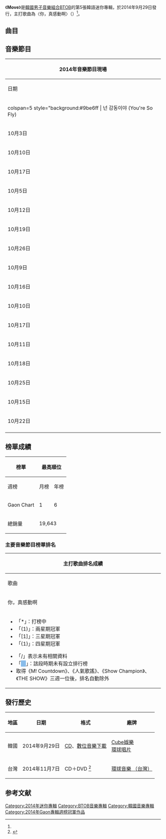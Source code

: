 {{Infobox Album
| Name = Move
| Cover = BTOB Move.jpg
| Artist = [[BTOB|BTOB]]
| Type = EP
| Released = 2014年9月29日<ref name="Release">{{cite web|title=BTOB to 'move' their way back into your hearts with 5th mini album later this month|url=http://www.allkpop.com/article/2014/09/btob-to-move-their-way-back-into-your-hearts-with-5th-mini-album-later-this-month|date=2014-09-16|accessdate=2014-10-14|language=en|archive-date=2018-01-07|archive-url=https://web.archive.org/web/20180107232629/https://www.allkpop.com/article/2014/09/btob-to-move-their-way-back-into-your-hearts-with-5th-mini-album-later-this-month|dead-url=no}}</ref>
| Format = [[CD|CD]]、[[數位音樂下載|數位音樂下載]]
| Recorded = 2014年
| Genre = {{hlist | [[韓語流行音樂|韓語流行音樂]] | [[舞蹈|舞蹈]] | [[Ballad|Ballad]]<ref>{{Cite web |url=https://www.melon.com/album/detail.htm?albumId=2283301 |title=Move - Melon |accessdate=2018-07-03 |archive-date=2019-03-29 |archive-url=https://web.archive.org/web/20190329074849/https://www.melon.com/album/detail.htm%3FalbumId%3D2283301 |dead-url=no }}</ref>}}
| Length = 18:21
| Label = {{hlist | [[Cube娛樂|Cube娛樂]] | [[環球唱片|環球唱片]]}}
| Producer = 洪勝成（{{lang|ko|홍승성}}）
| Certification  = 
| Chart position = * 週榜最高排名第1位<small>（10月4日，[[Gaon_Chart|Gaon]]）</small> 
* 月榜最高排名第6位<small>（9月，[[Gaon_Chart|Gaon]]）</small> 
| Last album = [[嘀嘀叭叭|嘀嘀叭叭]]<br>（2014年）
| This album = '''Move'''<br>（2014年）
| Next album = [[The_Winter's_Tale_(BTOB迷你專輯)|The Winter's Tale]]<br>（2014年）
| misc       = {{Extra chronology
 | artist     = BTOB音樂作品
 | type       = EP
 | prev_title = [[嘀嘀叭叭|嘀嘀叭叭]]
 | prev_year  = 2014
 | title      = Move
 | year       = 2014
 | next_title = [[WOW（JPN_ver.）|WOW（JPN ver.）]]
 | next_year  = 2014
}}
{{Singles
 | Type           = EP
 | Single 1       = 你，真感動啊（{{lang|ko|넌 감동이야}}）
 | Single 1 date  = {{Start date|2014|9|29}}
}}
{{External music video|Type=EP| {{Youtube|RQoOEEnKlVY|넌 감동이야 (You're So Fly)}}
}}
}}

《'''Move'''》是[[韓國|韓國]][[男子音樂組合|男子音樂組合]][[BTOB|BTOB]]的第5張韓語迷你專輯，於2014年9月29日發行，主打歌曲為〈你，真感動啊〉（{{lang-ko|넌 감동이야}}）<ref name="Release"/>。

== 曲目 ==
{{Track listing
| title1           = '''你，真感動啊'''
| note1            = {{lang|ko|넌 감동이야}}
| music1           = Tenzo & Tasco<br />（{{lang|ko|텐조와 타스코}}）
| lyrics1          = Tenzo & Tasco<br />（{{lang|ko|텐조와 타스코}}）<br />[[李旼赫|李旼赫]]<br />[[鄭鎰勳|鄭鎰勳]]
| arranger1        = Tenzo & Tasco<br />（{{lang|ko|텐조와 타스코}}）
| length1          = 3:26

| title2           = 應該過得不錯吧
| note2            = {{lang|ko|잘 지내겠죠}}
| music2           = E.One
| lyrics2          = E.One<br />李旼赫<br />鄭鎰勳
| arranger2        = E.One
| length2          = 3:44

| title3           = Happening
| music3           = 徐在宇（{{lang|ko|서재우}}）<br />Brian Lee
| lyrics3          = 閔延在（{{lang|ko|민연재}}）
| arranger3        = 徐在宇（{{lang|ko|서재우}}）
| length3          = 3:20

| title4           = 妳是我的天使
| note4            = {{lang|ko|넌 나의 천사}}）（Rap Line：[[李旼赫|李旼赫]]、[[辛東根|Peniel]]、[[鄭鎰勳|鄭鎰勳]]）（Feat. [[JOO|JOO]]
| music4           = 鄭鎰勳
| lyrics4          = 李旼赫<br />鄭鎰勳<br />[[辛東根|Peniel]]
| arranger4        = 孫英鎮（{{lang|ko|손영진}}）<br />朴三楚（{{lang|ko|빅싼초}}）
| length4          = 3:59

| title5          = 不知道
| note5           = {{lang|ko|몰라}}）（Vocal Line：[[徐恩光|徐恩光]]、[[李昌燮|李昌燮]]、[[任炫植|任炫植]]、[[陸星材|陸星材]]
| music5          = 任炫植
| lyrics5         = [[任炫植|任炫植]]
| arranger5       = 任炫植
| length5         = 3:49

}}
{{tracklist
| collapsed       = yes
| total_length    = 18:21
| headline        = 只收錄於CD版曲目

| title6          = Shake It
| music6          = 任炫植<br />鄭鎰勳
| lyrics6         = [[任炫植|任炫植]]<br />[[鄭鎰勳|鄭鎰勳]]<br />[[李旼赫|李旼赫]]
| arranger6       = 任炫植<br />鄭鎰勳
| length6         = 3:17
}}

== 音樂節目 ==
{| class="wikitable" style="text-align:center"
! colspan=5 | 2014年音樂節目現場
|-
! 日期 !! 電視台 !! 節目名稱 !! 舞台片段 !! 備註
|-
! colspan=5 style="background:#9be6ff | 넌 감동이야 (You're So Fly)
|-
| 10月3日
| rowspan=3 | [[KBS|KBS]]
| rowspan=3 | [[Music_Bank|Music Bank]]
| <ref>{{Cite web |url=https://www.youtube.com/watch?v=89hq1jVglRc |title=141003 |accessdate=2018-07-07 |archive-date=2014-10-03 |archive-url=https://web.archive.org/web/20141003193613/http://www.youtube.com/watch?v=89hq1jVglRc |dead-url=no }}</ref>
| Comeback Stage
|-
| 10月10日
| <ref>{{Cite web |url=https://www.youtube.com/watch?v=UcC9ouvG2c4 |title=141010 |accessdate=2018-07-07 |archive-date=2017-07-18 |archive-url=https://web.archive.org/web/20170718110127/https://www.youtube.com/watch?v=UcC9ouvG2c4 |dead-url=no }}</ref>
| rowspan=2 | 
|-
| 10月17日
| <ref>{{Cite web |url=https://www.youtube.com/watch?v=-YSiQcCpquc |title=141017 |accessdate=2018-07-07 |archive-date=2020-12-03 |archive-url=https://web.archive.org/web/20201203194338/https://www.youtube.com/watch?v=-YSiQcCpquc |dead-url=no }}</ref>
|-
| 10月5日
| rowspan=4 | [[SBS_(韓國)|SBS]]
| rowspan=4 | [[人氣歌謠|人氣歌謠]]
| <ref>{{Cite web |url=https://www.youtube.com/watch?v=GRl7ZfzzISU |title=141005 |accessdate=2018-07-07 |archive-date=2019-02-17 |archive-url=https://web.archive.org/web/20190217071447/https://www.youtube.com/watch?v=GRl7ZfzzISU |dead-url=no }}</ref>
| Comeback Stage
|-
| 10月12日
| <ref>{{Cite web |url=https://www.youtube.com/watch?v=93XI-WTiqqw |title=141012 |accessdate=2018-07-07 |archive-date=2017-09-02 |archive-url=https://web.archive.org/web/20170902053813/https://www.youtube.com/watch?v=93XI-WTiqqw |dead-url=no }}</ref>
| rowspan=2 | 
|-
| 10月19日
| <ref>{{Cite web |url=https://www.youtube.com/watch?v=7KZWhnWa2Hs |title=141019 |accessdate=2018-07-07 |archive-date=2017-08-10 |archive-url=https://web.archive.org/web/20170810195214/https://www.youtube.com/watch?v=7KZWhnWa2Hs |dead-url=no }}</ref>
|-
| 10月26日
| <ref>{{Cite web |url=https://www.youtube.com/watch?v=opSMKArJE3A |title=141026 |accessdate=2018-07-07 |archive-date=2014-10-27 |archive-url=https://web.archive.org/web/20141027130827/http://www.youtube.com/watch?v=opSMKArJE3A |dead-url=no }}</ref>
| Goodbye Stage
|-
| 10月9日
| rowspan=2 | [[Mnet|Mnet]]
| rowspan=2 | [[M_Countdown|M Countdown]]
| <ref>{{Cite web |url=https://www.youtube.com/watch?v=gIrq0cf9-XE |title=141009 |accessdate=2018-07-07 |archive-date=2019-02-17 |archive-url=https://web.archive.org/web/20190217071447/https://www.youtube.com/watch?v=gIrq0cf9-XE |dead-url=no }}</ref>
| Comeback Stage
|-
| 10月16日
| <ref>{{Cite web |url=https://www.youtube.com/watch?v=DfMhdW6IUw0 |title=141016 |accessdate=2018-07-07 |archive-date=2019-02-17 |archive-url=https://web.archive.org/web/20190217071447/https://www.youtube.com/watch?v=DfMhdW6IUw0 |dead-url=no }}</ref>
| 
|-
| 10月10日
| rowspan=2 | [[阿里郎電視台|阿里郎電視台]]
| rowspan=2 | Simply Kpop
| <ref>{{Cite web |url=https://www.youtube.com/watch?v=Iegu7wYBkig |title=141010 |accessdate=2018-07-07 |archive-date=2017-06-29 |archive-url=https://web.archive.org/web/20170629131111/https://www.youtube.com/watch?v=Iegu7wYBkig |dead-url=no }}</ref>
| Comeback Stage
|-
| 10月17日
| <ref>{{Cite web |url=https://www.youtube.com/watch?v=EdTtORXsMg0 |title=141017 |accessdate=2018-07-07 |archive-date=2017-11-20 |archive-url=https://web.archive.org/web/20171120195930/https://www.youtube.com/watch?v=EdTtORXsMg0 |dead-url=no }}</ref>
| 
|-
| 10月11日
| rowspan=3 | [[MBC|MBC]]
| rowspan=3 | [[Show!_音樂中心|Show! 音樂中心]]
| <ref>{{Cite web |url=https://www.youtube.com/watch?v=gYGihDVucno |title=141011 |accessdate=2018-07-07 |archive-date=2020-07-06 |archive-url=https://web.archive.org/web/20200706233605/https://www.youtube.com/watch?v=gYGihDVucno |dead-url=no }}</ref>
| Comeback Stage
|-
| 10月18日
| <ref>{{Cite web |url=https://www.youtube.com/watch?v=FNLhk4TAo4Y |title=141018 |accessdate=2018-07-07 |archive-date=2019-02-17 |archive-url=https://web.archive.org/web/20190217071447/https://www.youtube.com/watch?v=FNLhk4TAo4Y |dead-url=no }}</ref>
| 
|-
| 10月25日
| <ref>{{Cite web |url=https://www.youtube.com/watch?v=lCIU8S6CLrc |title=141025 |accessdate=2018-07-07 |archive-date=2019-02-17 |archive-url=https://web.archive.org/web/20190217071447/https://www.youtube.com/watch?v=lCIU8S6CLrc |dead-url=no }}</ref>
| Goodbye Stage
|-
| 10月15日
| rowspan=2 | [[MBC|MBC Every1]]
| rowspan=2 | [[Show_Champion|Show Champion]]
| <ref>{{Cite web |url=https://www.youtube.com/watch?v=Nuu04JKclPw |title=141015 |accessdate=2018-07-07 |archive-date=2018-09-13 |archive-url=https://web.archive.org/web/20180913170101/https://www.youtube.com/watch?v=Nuu04JKclPw |dead-url=no }}</ref>
| Comeback Stage
|-
| 10月22日
| <ref>{{Cite web |url=https://www.youtube.com/watch?v=3RoavnQpgkA |title=141022 |accessdate=2018-07-07 |archive-date=2019-02-17 |archive-url=https://web.archive.org/web/20190217071447/https://www.youtube.com/watch?v=3RoavnQpgkA |dead-url=no }}</ref>
| Goodbye Stage
|-
|}

== 榜單成績 ==
{| class="wikitable sortable" style="text-align:center"
|-
! rowspan=2 | 榜單
! colspan=3 | 最高順位
! rowspan=2 | 參考資料
|-
! 週榜
! 月榜
! 年榜
|-
! Gaon Chart
| 1
| 6
| 81
| rowspan=2 | <ref>{{cite web|url=http://www.gaonchart.co.kr/main/section/chart/album.gaon?nationGbn=T&serviceGbn=&targetTime=41&hitYear=2014&termGbn=week|title=2014년 41주차 Album Chart|date=|work=Gaon Album Charts|publisher=|accessdate=2014-10-14|language=ko|deadurl=yes|archiveurl=https://web.archive.org/web/20150626162648/http://gaonchart.co.kr/main/section/chart/album.gaon?nationGbn=T&serviceGbn=&targetTime=41&hitYear=2014&termGbn=week|archivedate=2015-06-26}}</ref><ref>{{cite web|url=http://www.gaonchart.co.kr/main/section/chart/online.gaon?nationGbn=T&serviceGbn=ALL&targetTime=41&hitYear=2014&termGbn=week|title=2014년 41주차 Digital Chart|date=|work=Gaon Singles Chart|publisher=|accessdate=2014-10-14|language=ko|deadurl=yes|archiveurl=https://web.archive.org/web/20160206133935/http://gaonchart.co.kr/main/section/chart/online.gaon?nationGbn=T&serviceGbn=ALL&targetTime=41&hitYear=2014&termGbn=week|archivedate=2016-02-06}}
:; You're So Fly
:* 週榜：46</ref>
|-
! 總銷量
| colspan=3 | 19,643
|}

=== 主要音樂節目榜單排名 ===
{|class="wikitable" style="font-size:small"
! colspan="8" | 主打歌曲排名成績
|-
! 歌曲
! <small>[[Mnet媒體|Mnet]]<br />《[[M_Countdown|M Countdown]]》</small>
! <small>[[KBS第2頻道|KBS2]]<br />《[[音樂銀行|Music Bank]]》</small>
! <small>[[文化廣播_(韓國)|MBC]]<br />《[[Show!_音樂中心|Show! 音樂中心]]》</small>
! <small>[[SBS_(韓國)|SBS]]<br />《[[人氣歌謠|人氣歌謠]]》</small>
! <small>[[MBC_Plus_Media|MBC Music]]<br>《[[Show_Champion|Show Champion]]》</small>
! <small>[[SBS_MTV|SBS MTV]] <br />《[[THE_SHOW_(SBS_MTV節目)|THE SHOW]]》</small>
! 備註
|-
| 你，真感動啊 || 7 || 5 || 15 || 6 || 10 || bgcolor="#88bcea" |   || 
|-
| colspan="8" |
{{col-begin}}
{{col-2}}
*「*」：打榜中
*「(1)」：兩星期冠軍
*「[1]」：三星期冠軍
*「{1}」：四星期冠軍
{{col-break}}
*「/」表示未有相關資料
*「<span style="background:#88bcea">　</span>」：該段時期未有設立排行榜
* 取得《M! Countdown》、《人氣歌謠》、《Show Champion》、《THE SHOW》三週一位後，排名自動除外
{{col-end}}
|}

== 發行歷史 ==
{| class="wikitable"
|-
! scope="col"| 地區 !! 日期 !! 格式 !! 廠牌 
|-
! 韓國
! 2014年9月29日
| [[CD|CD]]、[[數位音樂下載|數位音樂下載]]
! [[Cube娛樂|Cube娛樂]]<br>[[環球唱片|環球唱片]]
|-
! 台灣
! 2014年11月7日
| CD＋DVD <ref>{{cite web|url=http://www.5music.com.tw/CDList-C.asp?cdno=435485678665|title=五大唱片|publisher=五大唱片|accessdate=2014-11-23|language=|archive-date=2015-11-20|archive-url=https://web.archive.org/web/20151120063537/http://www.5music.com.tw/CDList-C.asp?cdno=435485678665|dead-url=no}}</ref>
! [[環球音樂_(台灣)|環球音樂 （台灣）]]
|}

== 参考文献 ==
{{reflist}}
{{BTOB}}
{{Gaon專輯週榜冠軍 (2014年)|2014年10月4日}}

{{DEFAULTSORT:Move}}
[[Category:2014年迷你專輯|Category:2014年迷你專輯]]
[[Category:BTOB音樂專輯|Category:BTOB音樂專輯]]
[[Category:韓國音樂專輯|Category:韓國音樂專輯]]
[[Category:2014年Gaon專輯週榜冠軍作品|Category:2014年Gaon專輯週榜冠軍作品]]